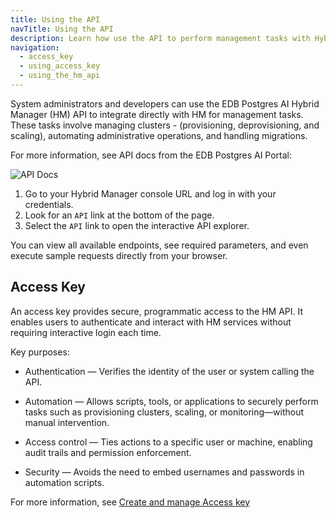 ```yaml
---
title: Using the API
navTitle: Using the API
description: Learn how use the API to perform management tasks with Hybrid Manager.
navigation:
  - access_key
  - using_access_key
  - using_the_hm_api
---
```


System administrators and developers can use the EDB Postgres AI Hybrid Manager (HM) API to integrate directly with HM for management tasks. These tasks involve managing clusters - (provisioning, deprovisioning, and scaling), automating administrative operations, and handling migrations.

For more information, see API docs from the EDB Postgres AI Portal:

![API Docs](../../images/api_docs.png)

1. Go to your Hybrid Manager console URL and log in with your credentials.
2. Look for an `API` link at the bottom of the page.
3. Select the `API` link to open the interactive API explorer. 

You can view all available endpoints, see required parameters, and even execute sample requests directly from your browser.

## Access Key

An access key provides secure, programmatic access to the HM API. It enables users to authenticate and interact with HM services without requiring interactive login each time.

Key purposes:

-   Authentication — Verifies the identity of the user or system calling the API.

-   Automation — Allows scripts, tools, or applications to securely perform tasks such as provisioning clusters, scaling, or monitoring—without manual intervention.

-   Access control — Ties actions to a specific user or machine, enabling audit trails and permission enforcement.

-   Security — Avoids the need to embed usernames and passwords in automation scripts.

For more information, see [Create and manage Access key](access_key.mdx)
